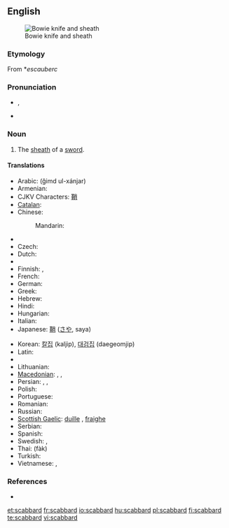 ==English==
{{wikipedia}}
[[File:Bowie Knife (PSF).jpg|thumb|Bowie knife and sheath]]

===Etymology===
From {{etyl|xno}} *''escauberc''

===Pronunciation===
* {{a|UK}} {{IPA|/ˈskæb.əd/}}, {{SAMPA|/"sk{b.@d/}}
* {{a|US}} {{IPA|/ˈskæbɚd/}}

===Noun===
{{en-noun}}

# The [[sheath]] of a [[sword]].

====Translations====
{{trans-top|the sheath of a sword}}
* Arabic: {{Arab|[[غمد الخنجر]]}} (ğimd ul-xánjar) {{m}}
* Armenian: {{t-|hy|պատյան|tr=patyan}}
* CJKV Characters: [[鞘]]
* [[Catalan]]: {{t+|ca|beina|f}}
* Chinese:
*: Mandarin: {{zh-zh-p|刀鞘|dāoqiào}}
* {{trreq|Croatian}}
* Czech: {{t+|cs|pochva|f}}
* Dutch: {{t+|nl|schede|f}}
* {{trreq|Esperanto}}
* Finnish: {{t+|fi|tuppi}}, {{t+|fi|huotra}}
* French: {{t+|fr|fourreau|m}}
* German: {{t+|de|Scheide|f}}
* Greek: {{t+|el|θηκάρι|n}}
* Hebrew: {{t+|he|נדן|m}}
* Hindi: {{t|hi|मियान|f|tr=miyān|xs=Hindi}}
* Hungarian: {{t+|hu|hüvely}}
* Italian: {{t+|it|fodero|m}}
* Japanese: [[鞘]] ([[さや]], saya)
{{trans-mid}}
* Korean: [[칼집]] (kaljip), [[대검집]] (daegeomjip)
* Latin: {{t-|la|vagina|f|alt=vāgīna}}
* {{trreq|Latvian}}
* Lithuanian: {{t|lt|makštis|m|xs=Lithuanian}}
* [[Macedonian]]: {{t|mk|канија|f|tr=kánija}},  {{t-|mk|корица|f|tr=kórica}},  {{t|mk|ножница|f|tr=nóžnica}}
* Persian: {{t|fa|غلاف|xs=Persian}},  {{t|fa|قراب|xs=Persian}},  {{t|fa|نیام|xs=Persian}}
* Polish: {{t+|pl|pochwa|f}}
* Portuguese: {{t+|pt|bainha|f}}
* Romanian: {{t|ro|teacă|f}}
* Russian: {{t+|ru|ножны|n|tr=nóžny}}
* [[Scottish Gaelic]]: [[duille]] {{f}}, [[fraighe]] {{f}}
* Serbian: {{t|sr|nožnica|f}}
* Spanish: {{t+|es|vaina|f}}
* Swedish: {{t+|sv|skida|c}}, {{t+|sv|balja|c}}
* Thai: {{Thai|[[ฝัก]]}} (fàk)
* Turkish: {{t|tr|kın}}
* Vietnamese: {{t+|vi|vỏ|xs=Vietnamese}}, {{t-|vi|bao kiếm|xs=Vietnamese}}
{{trans-bottom}}

===References===
* {{R:Online Etymology Dictionary}}

[[et:scabbard]]
[[fr:scabbard]]
[[io:scabbard]]
[[hu:scabbard]]
[[pl:scabbard]]
[[fi:scabbard]]
[[te:scabbard]]
[[vi:scabbard]]